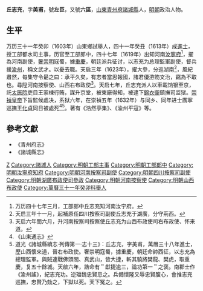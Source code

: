 '''丘志充'''，字'''美甫'''，號'''左臣'''，又號'''六區'''，[[山東|山東]][[青州府|青州府]][[諸城縣|諸城縣]]人，[[明朝|明朝]]政治人物。

==生平==
万历三十一年癸卯（1603年）山東鄉試舉人，四十一年癸丑（1613年）成[[進士|進士]]，授工部都水司主事，历官至工部郎中，四十七年（1619年）出知河南[[汝寧府|汝寧府]]<ref>万历四十七年三月，工部郎中丘志充知河南汝宁府。</ref>，擢為河南副使，[[奢崇明|奢崇明]]寇蜀，據[[重慶|重慶]]，朝廷派兵征讨，以志充为总理監軍副使，督兵援[[渝州|渝州]]，稱文武才。以憂去職。天启三年（1623年），擢大參，分巡湖南<ref>天启三年十一月，起補原任四川按察司副使丘志充于湖廣，分守荊西。</ref>，風紀肅然，每集守令朂之曰：承平久矣，有志者當思報國，諸君優㳺飭文治，竊為不取也。尋陞河南按察使、山西右布政使<ref>天启六年閏六月，升河南按察司按察使丘志充为山西布政使司右布政使、怀来道。</ref>。天启七年，丘志充派人以車載饷银至京，託[[太医院|太医院]]吏目王家棟行贿，謀升京堂，被東廠得知，被逮下[[錦衣衛|錦衣衛]]鎮撫司监狱。[[崇禎皇帝|崇禎皇帝]]下旨監候處决，系狱六年，在崇禎五年（1632年）与同乡、同年进士廣寧巡撫[[王化貞|王化貞]]同日被處死<ref>《山東通志》</ref><ref>道光《諸城縣續志·列傳第一·志十三》：丘志充，字美甫，萬曆三十八年進士，歷山西懷來道，晉右布政使。奢崇明寇蜀，據重慶，朝廷命帥西征，以志充為總理監軍。與賊連戰佛頭關、真武山，皆大捷，斬其驍將樊龍、樊虎，取重慶，复五十餘城。天啟六年，誥命有＂獻捷逾三，論功第一＂之褒。南郡士作《渝州謠》，紀志充功。逆璫魏忠賢忌之。兵備懷隆又辱忠賢腹心，會推志充巡撫，忠賢乃劾之，下獄以死。天下冤之。</ref>。著有《浩然亭集》、《渝州平寇》等。

==參考文獻==
{{reflist}}
*《青州府志》
*《諸城縣志》

{{萬曆四十一年癸丑科殿試金榜}}

{{Authority control}}

{{DEFAULTSORT:}}
[[Category:丘姓|Z]]
[[Category:諸城人|Category:諸城人]]
[[Category:明朝工部主事|Category:明朝工部主事]]
[[Category:明朝工部郎中|Category:明朝工部郎中]]
[[Category:明朝汝寧府知府|Category:明朝汝寧府知府]]
[[Category:明朝河南按察司副使|Category:明朝河南按察司副使]]
[[Category:明朝四川按察司副使|Category:明朝四川按察司副使]]
[[Category:明朝湖廣布政使司參政|Category:明朝湖廣布政使司參政]]
[[Category:明朝河南按察使|Category:明朝河南按察使]]
[[Category:明朝山西布政使|Category:明朝山西布政使]]
[[Category:萬曆三十一年癸卯科舉人|Category:萬曆三十一年癸卯科舉人]]